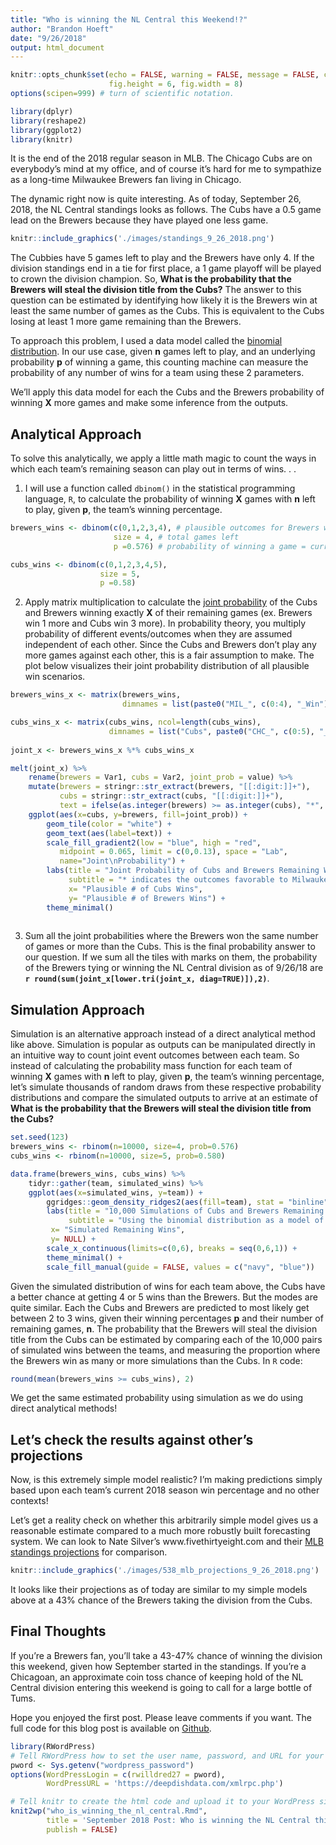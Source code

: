 ```yaml
---
title: "Who is winning the NL Central this Weekend!?"
author: "Brandon Hoeft"
date: "9/26/2018"
output: html_document
---
```


```r
knitr::opts_chunk$set(echo = FALSE, warning = FALSE, message = FALSE, comment = "",
                      fig.height = 6, fig.width = 8)
options(scipen=999) # turn of scientific notation.

library(dplyr)
library(reshape2)
library(ggplot2)
library(knitr)
```

It is the end of the 2018 regular season in MLB. The Chicago Cubs are on everybody's mind at my office, and of course it's hard for me to sympathize as a long-time Milwaukee Brewers fan living in Chicago. 

The dynamic right now is quite interesting. As of today, September 26, 2018, the NL Central standings looks as follows. The Cubs have a 0.5 game lead on the Brewers because they have played one less game. 

``` r
knitr::include_graphics('./images/standings_9_26_2018.png')
```

The Cubbies have 5 games left to play and the Brewers have only 4. If the division standings end in a tie for first place, a 1 game playoff will be played to crown the division champion. So, **What is the probability that the Brewers  will steal the division title from the Cubs?** The answer to this question can be estimated by identifying how likely it is the Brewers win at least the same number of games as the Cubs. This is equivalent to the Cubs losing at least 1 more game remaining than the Brewers. 

To approach this problem, I used a data model called the [binomial distribution](https://en.wikipedia.org/wiki/Binomial_distribution). In our use case, given **n** games left to play, and an underlying probability **p** of winning a game, this counting machine can measure the probability of any number of wins for a team using these 2 parameters. 

We'll apply this data model for each the Cubs and the Brewers probability of winning **X** more games and make some inference from the outputs.  

## Analytical Approach

To solve this analytically, we apply a little math magic to count the ways in which each team's remaining season can play out in terms of wins. . . 

1. I will use a function called `dbinom()` in the statistical programming language, `R`, to calculate the probability of winning **X** games with **n** left to play, given **p**, the team's winning percentage.

``` r
brewers_wins <- dbinom(c(0,1,2,3,4), # plausible outcomes for Brewers wins
                       size = 4, # total games left
                       p =0.576) # probability of winning a game = current win %

cubs_wins <- dbinom(c(0,1,2,3,4,5),
                    size = 5, 
                    p =0.58)
```

  
2. Apply matrix multiplication to calculate the [joint probability](http://www.statisticshowto.com/joint-probability-distribution/) of the Cubs and Brewers winning exactly **X** of their remaining games (ex. Brewers win 1 more and Cubs win 3 more). In probability theory, you multiply probability of different events/outcomes when they are assumed independent of each other. Since the Cubs and Brewers don't play any more games against each other, this is a fair assumption to make. The plot below visualizes their joint probability distribution of all plausible win scenarios. 

``` r
brewers_wins_x <- matrix(brewers_wins,
                         dimnames = list(paste0("MIL_", c(0:4), "_Win"),"Brewers"))

cubs_wins_x <- matrix(cubs_wins, ncol=length(cubs_wins),
                      dimnames = list("Cubs", paste0("CHC_", c(0:5), "_Win")))
 
joint_x <- brewers_wins_x %*% cubs_wins_x

melt(joint_x) %>%
    rename(brewers = Var1, cubs = Var2, joint_prob = value) %>%
    mutate(brewers = stringr::str_extract(brewers, "[[:digit:]]+"),
           cubs = stringr::str_extract(cubs, "[[:digit:]]+"),
           text = ifelse(as.integer(brewers) >= as.integer(cubs), "*", "")) %>%
    ggplot(aes(x=cubs, y=brewers, fill=joint_prob)) + 
        geom_tile(color = "white") + 
        geom_text(aes(label=text)) +
        scale_fill_gradient2(low = "blue", high = "red", 
           midpoint = 0.065, limit = c(0,0.13), space = "Lab", 
           name="Joint\nProbability") +
        labs(title = "Joint Probability of Cubs and Brewers Remaining Wins",
             subtitle = "* indicates the outcomes favorable to Milwaukee tying or winning the Division",
             x= "Plausible # of Cubs Wins",
             y= "Plausible # of Brewers Wins") +
        theme_minimal()
    
```
  
3. Sum all the joint probabilities where the Brewers won the same number of games or more than the Cubs. This is the final probability answer to our question. If we sum all the tiles with marks on them, the probability of the Brewers tying or winning the NL Central division as of 9/26/18 are **`r round(sum(joint_x[lower.tri(joint_x, diag=TRUE)]),2)`**.


## Simulation Approach 

Simulation is an alternative approach instead of a direct analytical method like above. Simulation is popular as outputs can be manipulated directly in an intuitive way to count joint event outcomes between each team. So instead of calculating the probability mass function for each team of winning **X** games with **n** left to play, given **p**, the team's winning percentage, let's simulate thousands of random draws from these respective probability distributions and compare the simulated outputs to arrive at an estimate of **What is the probability that the Brewers  will steal the division title from the Cubs?**

```r
set.seed(123)
brewers_wins <- rbinom(n=10000, size=4, prob=0.576)
cubs_wins <- rbinom(n=10000, size=5, prob=0.580)

data.frame(brewers_wins, cubs_wins) %>%
    tidyr::gather(team, simulated_wins) %>%
    ggplot(aes(x=simulated_wins, y=team)) + 
        ggridges::geom_density_ridges2(aes(fill=team), stat = "binline", binwidth = 0.5, scale =0.9) +
        labs(title = "10,000 Simulations of Cubs and Brewers Remaining Wins",
             subtitle = "Using the binomial distribution as a model of the data",
         x= "Simulated Remaining Wins",
         y= NULL) +
        scale_x_continuous(limits=c(0,6), breaks = seq(0,6,1)) +
        theme_minimal() +
        scale_fill_manual(guide = FALSE, values = c("navy", "blue"))
```

Given the simulated distribution of wins for each team above, the Cubs have a better chance at getting 4 or 5 wins than the Brewers. But the modes are quite similar. Each the Cubs and Brewers are predicted to most likely get between 2 to 3 wins, given their winning percentages **p** and their number of remaining games, **n**. The probability that the Brewers will steal the division title from the Cubs 
can be estimated by comparing each of the 10,000 pairs of simulated wins between the teams, and measuring the proportion where the Brewers win as many or more simulations than the Cubs. In `R` code:

``` r
round(mean(brewers_wins >= cubs_wins), 2)
```
We get the same estimated probability using simulation as we do using direct analytical methods!

## Let's check the results against other's projections

Now, is this extremely simple model realistic? I'm making predictions simply based upon each team's current 2018 season win percentage and no other contexts!

Let's get a reality check on whether this arbitrarily simple model gives us a reasonable estimate compared to a much more robustly built forecasting system. We can look to Nate Silver's www.fivethirtyeight.com
and their [MLB standings projections](https://projects.fivethirtyeight.com/2018-mlb-predictions/?ex_cid=rrpromo) for comparison.

``` r
knitr::include_graphics('./images/538_mlb_projections_9_26_2018.png')
```

It looks like their projections as of today are similar to my simple models above at a 43% chance of the Brewers taking the division from the Cubs. 

## Final Thoughts

If you're a Brewers fan, you'll take a 43-47% chance of winning the division this weekend, given how September started in the standings. If you're a Chicagoan, an approximate coin toss chance of keeping hold of the NL Central division entering this weekend is going to call for a large bottle of Tums. 

Hope you enjoyed the first post. Please leave comments if you want. The full code for this blog post is available on [Github](https://github.com/BrandonHoeft/deepdishdata/tree/master/sept2018/cubs_division_odds).

``` r
library(RWordPress)
# Tell RWordPress how to set the user name, password, and URL for your WordPress site.
pword <- Sys.getenv("wordpress_password")
options(WordPressLogin = c(rwilldred27 = pword),
        WordPressURL = 'https://deepdishdata.com/xmlrpc.php')

# Tell knitr to create the html code and upload it to your WordPress site
knit2wp("who_is_winning_the_nl_central.Rmd", 
        title = 'September 2018 Post: Who is winning the NL Central this Weekend!?', 
        publish = FALSE)
```